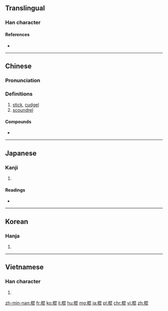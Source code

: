 ==Translingual==

===Han character===
{{Han char|rn=75|rad=木|as=08|sn=12|four=4691<sub>1</sub>|canj=木日心心 (DAPP)|ids=⿰[[木]][[昆]]}}

====References====
* {{Han ref|kx=0532.050|dkj=14924|dj=0920.130|hdz=21232.030|uh=68CD|ud=26829|bh=B4D2|bd=46290}}

----

==Chinese==
{{zh-forms}}

===Pronunciation===
{{zh-pron
|m=gùn
|c=gwan3
|mc=y
|oc=y
|ma=
|cat=n
}}

===Definitions===
# [[stick]], [[cudgel]]
# [[scoundrel]]

====Compounds====
* {{l|cmn|枴棍|tr=[[guǎigùn]]}}

----

==Japanese==

===Kanji===
{{ja-kanji|grade=|rs=木08}}

# {{defn|lang=ja|sort=木08}}

====Readings====
* {{ja-readings|on=[[こん]] (kon)|kun=[[つえ]] (tsue)}}

----

==Korean==

===Hanja===
{{ko-hanja|hangeul=[[곤]], [[혼]]|eumhun=|rv=gon, hon|mr=kon, hon|y=kon, hon}}

# {{defn|lang=ko|sort=木08}}

----

==Vietnamese==

===Han character===
{{vi-readings|rs=木08| hanviet = [[côn]], [[gon]], [[gòn]]}}

# {{defn|lang=vi|sort=木08}}

[[zh-min-nan:棍]]
[[fr:棍]]
[[ko:棍]]
[[li:棍]]
[[hu:棍]]
[[mg:棍]]
[[ja:棍]]
[[pl:棍]]
[[chr:棍]]
[[vi:棍]]
[[zh:棍]]